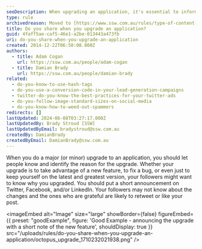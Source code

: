 ```yaml
---
seoDescription: When upgrading an application, it's essential to inform your followers about the changes and their benefits.
type: rule
archivedreason: Moved to [https://www.ssw.com.au/rules/type-of-content-marketing-you-should-post](/rules/type-of-content-marketing-you-should-post)
title: Do you share when you upgrade an application?
guid: 4faff5ae-caf5-46e1-a2be-013443a473fb
uri: do-you-share-when-you-upgrade-an-application
created: 2014-12-22T06:50:08.000Z
authors:
  - title: Adam Cogan
    url: https://ssw.com.au/people/adam-cogan
  - title: Damian Brady
    url: https://ssw.com.au/people/damian-brady
related:
  - do-you-know-to-use-hash-tags
  - do-you-use-a-conversion-code-in-your-lead-generation-campaigns
  - twitter-do-you-know-the-best-practices-for-your-twitter-ads
  - do-you-follow-image-standard-sizes-on-social-media
  - do-you-know-how-to-weed-out-spammers
redirects: []
lastUpdated: 2024-06-08T03:27:17.000Z
lastUpdatedBy: Brady Stroud [SSW]
lastUpdatedByEmail: bradystroud@ssw.com.au
createdBy: DamianBrady
createdByEmail: DamianBrady@ssw.com.au
---
```


When you do a major (or minor) upgrade to an application, you should let people know and identify the reason for the upgrade.
Whether your upgrade is to take advantage of a new feature, to fix a bug, or even just to keep yourself on the latest and greatest version, your followers might want to know why you upgraded. You should put a short announcement on Twitter, Facebook, and/or LinkedIn. Your followers may not know about the changes and the ones who are grateful are likely to retweet or like your post.

<imageEmbed
  alt="Image"
  size="large"
  showBorder={false}
  figureEmbed={{
    preset: "goodExample",
    figure: 'Good Example - announcing the upgrade with a short note of the new feature',
    shouldDisplay: true
  }}
  src="/uploads/rules/do-you-share-when-you-upgrade-an-application/octopus_upgrade_1710232021938.png"
/>
